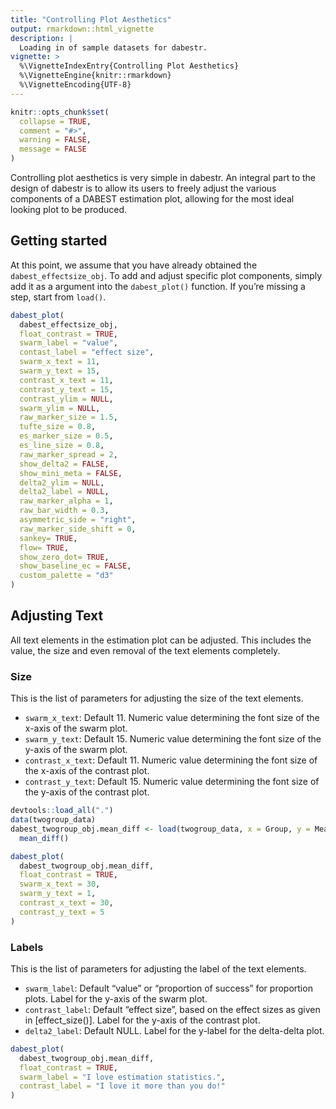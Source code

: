```yaml
---
title: "Controlling Plot Aesthetics"
output: rmarkdown::html_vignette
description: |
  Loading in of sample datasets for dabestr.
vignette: >
  %\VignetteIndexEntry{Controlling Plot Aesthetics}
  %\VignetteEngine{knitr::rmarkdown}
  %\VignetteEncoding{UTF-8}
---
```


```r
knitr::opts_chunk$set(
  collapse = TRUE,
  comment = "#>",
  warning = FALSE,
  message = FALSE
)
```

Controlling plot aesthetics is very simple in dabestr. An integral part to the 
design of dabestr is to allow its users to freely adjust the various components
of a DABEST estimation plot, allowing for the most ideal looking plot to be
produced.

## Getting started
At this point, we assume that you have already obtained the `dabest_effectsize_obj`.
To add and adjust specific plot components, simply add it as a argument into the 
`dabest_plot()` function. If you're missing a step, start from `load()`.

```r
dabest_plot(
  dabest_effectsize_obj,
  float_contrast = TRUE,
  swarm_label = "value",
  contast_label = "effect size",
  swarm_x_text = 11,
  swarm_y_text = 15,
  contrast_x_text = 11,
  contrast_y_text = 15,
  contrast_ylim = NULL,
  swarm_ylim = NULL,
  raw_marker_size = 1.5,
  tufte_size = 0.8,
  es_marker_size = 0.5,
  es_line_size = 0.8,
  raw_marker_spread = 2,
  show_delta2 = FALSE,
  show_mini_meta = FALSE,
  delta2_ylim = NULL,
  delta2_label = NULL,
  raw_marker_alpha = 1,
  raw_bar_width = 0.3,
  asymmetric_side = "right",
  raw_marker_side_shift = 0,
  sankey= TRUE,
  flow= TRUE,
  show_zero_dot= TRUE,
  show_baseline_ec = FALSE,
  custom_palette = "d3"
)
```


## Adjusting Text
All text elements in the estimation plot can be adjusted. This includes the value,
the size and even removal of the text elements completely.

### Size
This is the list of parameters for adjusting the size of the text elements.

- `swarm_x_text`: Default 11. Numeric value determining the font size of the x-axis of the swarm plot.
- `swarm_y_text`: Default 15. Numeric value determining the font size of the y-axis of the swarm plot.
- `contrast_x_text`: Default 11. Numeric value determining the font size of the x-axis of the contrast plot.
- `contrast_y_text`: Default 15. Numeric value determining the font size of the y-axis of the contrast plot.

```r
devtools::load_all(".")
data(twogroup_data)
dabest_twogroup_obj.mean_diff <- load(twogroup_data, x = Group, y = Measurement, idx = c("Control1", "Group1")) %>% 
  mean_diff()
```

```r
dabest_plot(
  dabest_twogroup_obj.mean_diff, 
  float_contrast = TRUE, 
  swarm_x_text = 30, 
  swarm_y_text = 1, 
  contrast_x_text = 30, 
  contrast_y_text = 5
)
```

### Labels
This is the list of parameters for adjusting the label of the text elements.

- `swarm_label`: Default "value" or "proportion of success" for proportion plots. Label for the y-axis of the swarm plot.
- `contrast_label`: Default "effect size", based on the effect sizes as given in [effect_size()]. Label for the y-axis of the contrast plot.
- `delta2_label`: Default NULL. Label for the y-label for the delta-delta plot. 

```r
dabest_plot(
  dabest_twogroup_obj.mean_diff, 
  float_contrast = TRUE, 
  swarm_label = "I love estimation statistics.",
  contrast_label = "I love it more than you do!"
)
```